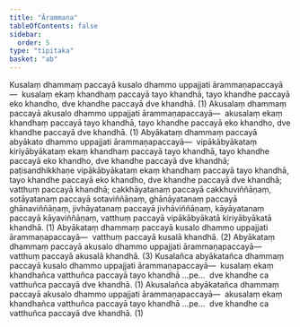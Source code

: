 ```yaml
---
title: "Ārammaṇa"
tableOfContents: false
sidebar:
  order: 5
type: "tipitaka"
basket: "ab"
---
```



<DynamicBreadcrumb />

<Division number="113">

<Paragraph number="430">
Kusalaṃ dhammaṃ paccayā kusalo dhammo uppajjati ārammaṇapaccayā—  kusalaṃ ekaṃ khandhaṃ paccayā tayo khandhā, tayo khandhe paccayā eko khandho, dve khandhe paccayā dve khandhā. (1)
</Paragraph>

</Division>
<Division number="114">

<Paragraph number="431">
Akusalaṃ dhammaṃ paccayā akusalo dhammo uppajjati ārammaṇapaccayā—  akusalaṃ ekaṃ khandhaṃ paccayā tayo khandhā, tayo khandhe paccayā eko khandho, dve khandhe paccayā dve khandhā. (1)
</Paragraph>

</Division>
<Division number="115">

<Paragraph number="432">
Abyākataṃ dhammaṃ paccayā abyākato dhammo uppajjati ārammaṇapaccayā—  vipākābyākataṃ kiriyābyākataṃ ekaṃ khandhaṃ paccayā tayo khandhā, tayo khandhe paccayā eko khandho, dve khandhe paccayā dve khandhā; paṭisandhikkhaṇe vipākābyākataṃ ekaṃ khandhaṃ paccayā tayo khandhā, tayo khandhe paccayā eko khandho, dve khandhe paccayā dve khandhā; vatthuṃ paccayā khandhā; cakkhāyatanaṃ paccayā cakkhuviññāṇaṃ, sotāyatanaṃ paccayā sotaviññāṇaṃ, ghānāyatanaṃ paccayā ghānaviññāṇaṃ, jivhāyatanaṃ paccayā jivhāviññāṇaṃ, kāyāyatanaṃ paccayā kāyaviññāṇaṃ, vatthuṃ paccayā vipākābyākatā kiriyābyākatā khandhā. (1)
</Paragraph>

<Paragraph number="433">
Abyākataṃ dhammaṃ paccayā kusalo dhammo uppajjati ārammaṇapaccayā—  vatthuṃ paccayā kusalā khandhā. (2)
</Paragraph>

<Paragraph number="434">
Abyākataṃ dhammaṃ paccayā akusalo dhammo uppajjati ārammaṇapaccayā—  vatthuṃ paccayā akusalā khandhā. (3)
</Paragraph>

</Division>
<Division number="116">

<Paragraph number="435">
Kusalañca abyākatañca dhammaṃ paccayā kusalo dhammo uppajjati ārammaṇapaccayā—  kusalaṃ ekaṃ khandhañca vatthuñca paccayā tayo khandhā …pe…  dve khandhe ca vatthuñca paccayā dve khandhā. (1)
</Paragraph>

</Division>
<Division number="117">

<Paragraph number="436">
Akusalañca abyākatañca dhammaṃ paccayā akusalo dhammo uppajjati ārammaṇapaccayā—  akusalaṃ ekaṃ khandhañca vatthuñca paccayā tayo khandhā …pe…  dve khandhe ca vatthuñca paccayā dve khandhā. (1)
</Paragraph>
</Division>